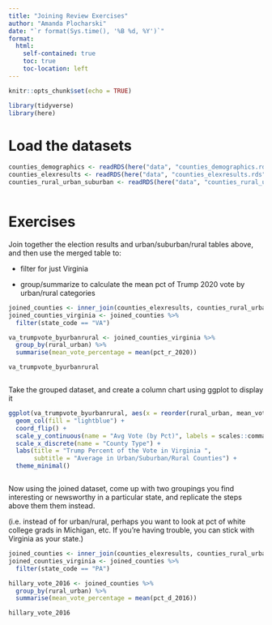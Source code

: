 ```yaml
---
title: "Joining Review Exercises"
author: "Amanda Plocharski"
date: "`r format(Sys.time(), '%B %d, %Y')`"
format:
  html:
    self-contained: true
    toc: true
    toc-location: left
---
```


```r
knitr::opts_chunk$set(echo = TRUE)

library(tidyverse)
library(here)

```


# Load the datasets

```r

counties_demographics <- readRDS(here("data", "counties_demographics.rds"))
counties_elexresults <- readRDS(here("data", "counties_elexresults.rds"))
counties_rural_urban_suburban <- readRDS(here("data", "counties_rural_urban_suburban.rds"))



```

# Exercises

Join together the election results and urban/suburban/rural tables above, and then use the merged table to:

-   filter for just Virginia

-   group/summarize to calculate the mean pct of Trump 2020 vote by urban/rural categories

```r

joined_counties <- inner_join(counties_elexresults, counties_rural_urban_suburban, by = "geoid")
joined_counties_virginia <- joined_counties %>% 
  filter(state_code == "VA")

va_trumpvote_byurbanrural <- joined_counties_virginia %>% 
  group_by(rural_urban) %>% 
  summarise(mean_vote_percentage = mean(pct_r_2020))

va_trumpvote_byurbanrural



```

Take the grouped dataset, and create a column chart using ggplot to display it

```r

ggplot(va_trumpvote_byurbanrural, aes(x = reorder(rural_urban, mean_vote_percentage), y = mean_vote_percentage)) + 
  geom_col(fill = "lightblue") +
  coord_flip() +
  scale_y_continuous(name = "Avg Vote (by Pct)", labels = scales::comma) +
  scale_x_discrete(name = "County Type") +
  labs(title = "Trump Percent of the Vote in Virginia ", 
       subtitle = "Average in Urban/Suburban/Rural Counties") +
  theme_minimal()



```

Now using the joined dataset, come up with two groupings you find interesting or newsworthy in a particular state, and replicate the steps above them them instead.

(i.e. instead of for urban/rural, perhaps you want to look at pct of white college grads in Michigan, etc. If you're having trouble, you can stick with Virginia as your state.)

```r

joined_counties <- inner_join(counties_elexresults, counties_rural_urban_suburban, by = "geoid")
joined_counties_virginia <- joined_counties %>% 
  filter(state_code == "PA")

hillary_vote_2016 <- joined_counties %>% 
  group_by(rural_urban) %>% 
  summarise(mean_vote_percentage = mean(pct_d_2016))

hillary_vote_2016




```


```r




```
